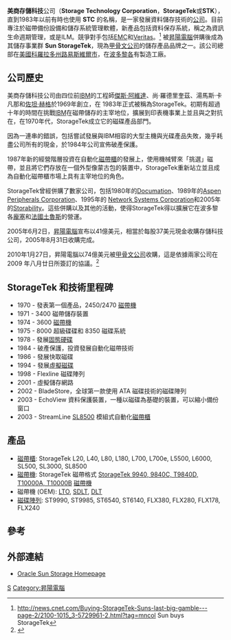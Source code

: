 {{Link style|time=2015-12-13T14:59:46+00:00}}
{{Infobox_Company |
  company_name   = 美商存儲存科技 ([[:en:StorageTek|StorageTek]])|
  company_type   = 美商[[甲骨文公司|甲骨文公司]]的儲存事業群|
 company_logo   = |
  company_vision = 成為儲存的專家，提供容易使用，領先業界，創新的儲存解決方案來管理和保護業務關鍵性資訊。|
  foundation        = 1969 年，台灣分公司於 2000 成立|
  location       = 美國科羅拉多州路易斯維爾市 ([[:en:Louisville,_Colorado|Louisville, Colorado]]) |
  key_people     = Patrick J. Martin 主席，總裁與執行長<br />Eula Adams 全球服務事業群執行副總裁<br />Jon Benson 自動化磁帶解決方案執行副總裁及總經理<br />Pierre Cousin 研發與工程部執行副總裁<br />Nigel Dessau 副總裁與行銷長<br />Angel Garcia 國際營運事業群執行副總裁<br />Roger Gaston 人力資源副總裁<br />Robert Kocol 副總裁與財務長<br />Roy G. Perry 全球供應鏈副總裁<br />Brenda Zawatski 資訊生命週期管理解決方案副總裁與總經理<br />Brian Knott 大中華區副總裁<br />鄧偉文 台灣區總經理|
  num_employees  = 全球約 7000 人 (2004)| 
  revenue        = 美金 22 億 (2004) |
  industry       = [[電腦硬體|電腦硬體]], [[軟體|軟體]]|
  products       = 資料儲存硬體與軟體，專業與支援服務| 
  homepage       = [http://www.oracle.com/us/products/servers-storage/storage/  http://www.oracle.com/us/products/servers-storage/storage/]
}}

'''美商存儲科技'''公司（'''Storage Technology Corporation'''，'''StorageTek'''或'''STK'''），直到1983年以前有時也使用 '''STC''' 的名稱，是一家發展資料儲存技術的[[公司|公司]]。目前專注於磁帶備份設備和儲存系統管理軟體，新產品包括資料保存系統，稱之為資訊生命週期管理，或是ILM。競爭對手包括[[Dell_EMC|EMC]]和[[Veritas|Veritas]]。<ref>http://news.cnet.com/Buying-StorageTek-Suns-last-big-gamble---page-2/2100-1015_3-5729961-2.html?tag=mncol Sun buys StorageTek</ref>  被[[昇陽電腦|昇陽電腦]]併購後成為其儲存事業群 '''Sun StorageTek'''，現為[[甲骨文公司|甲骨文公司]]的儲存產品品牌之一。該公司總部在[[美國|美國]][[科羅拉多州|科羅拉多州]][[路易斯維爾市|路易斯維爾市]]，在[[波多黎各|波多黎各]]有製造工廠。

== 公司歷史 ==
美商存儲科技公司由四位前[[IBM|IBM]]的工程師[[傑斯·阿維達|傑斯·阿維達]]、尚·羅德里奎茲、湯馬斯·卡凡那和[[佐坦·赫格|佐坦·赫格]]於1969年創立，在 1983年正式被稱為StorageTek。初期有超過十年的時間在挑戰[[IBM|IBM]]在磁帶儲存的主宰地位，擴展到印表機事業上並且與之對抗在，在1970年代，StorageTek成立它的磁碟產品部門。

因為一連串的錯誤，包括嘗試發展與IBM相容的大型主機與光碟產品失敗，幾乎耗盡公司所有的現金，於1984年公司宣佈破產保護。

1987年新的經營階層投資在自動化[[磁帶櫃|磁帶櫃]]的發展上，使用機械臂來「挑選」磁帶，並且將它們存放在一個外型像蒙古包的裝置中，StorageTek重新站立並且成為自動化磁帶櫃市場上具有主宰地位的角色。

StorageTek曾經併購了數家公司，包括1980年的[[Documation|Documation]]、1989年的[[Aspen_Peripherals_Corporation|Aspen Peripherals Corporation]]、1995年的 [[Network_Systems_Corporation|Network Systems Corporation]]和2005年的[[Storability|Storability]]。這些併購以及其他的活動，使得StorageTek得以擴展它在波多黎各[[龐塞|龐塞]]和[[法國|法國]][[土魯斯|土魯斯]]的營運。

2005年6月2日，[[昇陽電腦|昇陽電腦]]宣布以41億美元，相當於每股37美元現金收購存儲科技公司，2005年8月31日收購完成。

2010年1月27日，昇陽電腦以74億美元被[[甲骨文公司|甲骨文公司]]收購，這是依據兩家公司在 2009 年八月廿日所簽訂的協議。<ref name=completion>{{cite web | url= http://finance.yahoo.com/news/Oracle-Completes-Acquisition-iw-2658323391.html?x=0&.v=1 | publisher= Yahoo | title= Oracle Completes Acquisition of Sun | date= 27 January 2010 | accessdate= 27 January 2010 }}{{dead link|date=2018年1月 |bot=InternetArchiveBot |fix-attempted=yes }}</ref>

== StorageTek 和技術里程碑 ==
* 1970 - 發表第一個產品，2450/2470 [[磁帶機|磁帶機]]
* 1971 - 3400 磁帶儲存裝置
* 1974 - 3600 [[磁帶機|磁帶機]]
* 1975 - 8000 超級碟碟和 8350 磁碟系統
* 1978 - 發展[[固態硬碟|固態硬碟]]
* 1984 - 破產保護，投資發展自動化磁帶技術
* 1986 - 發展快取磁碟
* 1994 - 發展[[虛擬磁碟|虛擬磁碟]]
* 1998 - Flexline 磁碟陣列
* 2001 - 虛擬儲存網路
* 2002 - BladeStore，全球第一款使用 ATA 磁碟技術的磁碟陣列
* 2003 - EchoView 資料保護裝置，一種以磁碟為基礎的裝置，可以縮小備份窗口
* 2003 - StreamLine [[SL8500|SL8500]] 模組式自動化[[磁帶櫃|磁帶櫃]]

== 產品 ==
*[[磁帶櫃|磁帶櫃]]: StorageTek L20, L40, L80, L180, L700, L700e, L5500, L6000, SL500, SL3000, SL8500
*[[磁帶機|磁帶機]]: StorageTek 磁帶格式 [[:en:StorageTek_tape_formats|StorageTek 9940, 9840C, T9840D, T10000A, T10000B]] [[磁帶機|磁帶機]]
* 磁帶機 (OEM): [[:en:Linear_Tape-Open|LTO]], [[:en:Digital_Linear_Tape|SDLT]], [[:en:Digital_Linear_Tape|DLT]]
*[[磁碟陣列|磁碟陣列]]: ST9990, ST9985, ST6540, ST6140, FLX380, FLX280, FLX178, FLX240

== 參考 ==
<references/>

== 外部連結 ==
* [http://www.oracle.com/us/products/servers-storage/storage/ Oracle Sun Storage Homepage]

[[Category:科羅拉多州公司|S]]
[[Category:昇陽電腦|Category:昇陽電腦]]